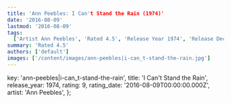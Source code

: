 ```yaml
---
title: 'Ann Peebles: I Can't Stand the Rain (1974)'
date: '2016-08-09'
lastmod: '2016-08-09'
tags:
  ['Artist Ann Peebles', 'Rated 4.5', 'Release Year 1974', 'Release Decade 1970']
summary: 'Rated 4.5'
authors: ['default']
images: ['/content/images/ann-peebles|i-can_t-stand-the-rain.jpg']
---
```


  key: 'ann-peebles|i-can_t-stand-the-rain',
  title: 'I Can't Stand the Rain',
  release_year: 1974,
  rating: 9,
  rating_date: '2016-08-09T00:00:00.000Z',
  artist: 'Ann Peebles',
};

<MusicRating data={data} />
